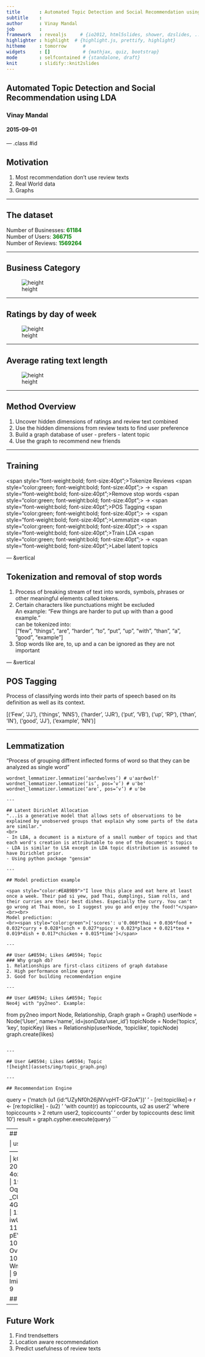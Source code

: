 ```yaml
---
title       : Automated Topic Detection and Social Recommendation using Latent Dirichlet Allocation
subtitle    : 
author      : Vinay Mandal
job         : 
framework   : revealjs     # {io2012, html5slides, shower, dzslides, ...}
highlighter : highlight  # {highlight.js, prettify, highlight}
hitheme     : tomorrow      # 
widgets     : []            # {mathjax, quiz, bootstrap}
mode        : selfcontained # {standalone, draft}
knit        : slidify::knit2slides
---
```


## Automated Topic Detection and Social Recommendation using LDA
### Vinay Mandal
#### 2015-09-01



--- .class #id 

## Motivation
1. Most recommendation don't use review texts
2. Real World data
3. Graphs

---

## The dataset

Number of Businesses: <span style="color:green; font-weight:bold">61184</span>
<br>
Number of Users: <span style="color:green; font-weight:bold">366715</span>
<br>
Number of Reviews: <span style="color:green; font-weight:bold">1569264</span>

---

## Business Category
![height](assets/img/businessCategory.png)

---

## Ratings by day of week

![height](assets/img/ratingCountByDay.png)

---

## Average rating text length

![height](assets/img/avgRatingLength.png)

---

## Method Overview
1. Uncover hidden dimensions of ratings and review text combined
2. Use the hidden dimensions from review texts to find user preference
3. Build a graph database of user - prefers - latent topic
4. Use the graph to recommend new friends

---

## Training
<span style="font-weight:bold; font-size:40pt";>Tokenize Reviews<span>
<span style="color:green; font-weight:bold; font-size:40pt";> &#8594;</span>
<span style="font-weight:bold; font-size:40pt";>Remove stop words<span>
<span style="color:green; font-weight:bold; font-size:40pt";> &#8594;</span>
<span style="font-weight:bold; font-size:40pt";>POS Tagging</span>
<span style="color:green; font-weight:bold; font-size:40pt";> &#8594;</span>
<span style="font-weight:bold; font-size:40pt";>Lemmatize<span>
<span style="color:green; font-weight:bold; font-size:40pt";> &#8594;</span>
<span style="font-weight:bold; font-size:40pt";>Train LDA</span>
<span style="color:green; font-weight:bold; font-size:40pt";> &#8594;</span>
<span style="font-weight:bold; font-size:40pt";>Label latent topics</span>

--- &vertical

## Tokenization and removal of stop words

1. Process of breaking stream of text into words, symbols, phrases or other meaningful elements called tokens.
2. Certain characters like punctuations might be excluded
<br>
An example: "Few things are harder to put up with than a good example."
<br>
can be tokenized into:
<br> ["few", "things", "are", "harder", "to", "put", "up", "with", "than", "a", "good", "example"]
3. Stop words like are, to, up and a can be ignored as they are not important

--- &vertical

## POS Tagging

Process of classifying words into their parts of speech based on its definition as well as its context.

[('Few', 'JJ'), ('things', 'NNS'), ('harder', 'JJR'), ('put', 'VB'), ('up', 'RP'), ('than', 'IN'), ('good', 'JJ'), ('example', 'NN')]

--- 

## Lemmatization
"Process of grouping diffrent inflected forms of word so that they can be analyzed as single word"

```
wordnet_lemmatizer.lemmatize(‘aardwolves’) # u'aardwolf'
wordnet_lemmatizer.lemmatize(‘is’, pos=’v’) # u'be'
wordnet_lemmatizer.lemmatize(‘are’, pos=’v’) # u'be

---

## Latent Dirichlet Allocation
"...is a generative model that allows sets of observations to be explained by unobserved groups that explain why some parts of the data are similar." 
<br>
- In LDA, a document is a mixture of a small number of topics and that each word's creation is attributable to one of the document's topics 
- LDA is similar to LSA except in LDA topic distribution is assumed to have Dirichlet prior.
- Using python package "gensim"

---

## Model prediction example

<span style="color:#EAB9B9">"I love this place and eat here at least once a week. Their pad si yew, pad Thai, dumplings, Siam rolls, and their curries are their best dishes. Especially the curry. You can't go wrong at Thai moon, so I suggest you go and enjoy the food!"</span>
<br><br>
Model prediction: 
<br><span style="color:green">['scores': u'0.060*thai + 0.036*food + 0.032*curry + 0.028*lunch + 0.027*spicy + 0.023*place + 0.021*tea + 0.019*dish + 0.017*chicken + 0.015*time']</span>

---

## User &#8594; Likes &#8594; Topic
### Why graph db?
1. Relationships are first-class citizens of graph database
2. High performance online query
3. Good for building recommendation engine

---

## User &#8594; Likes &#8594; Topic
Neo4j with "py2neo". Example:
```
from py2neo import Node, Relationship, Graph
graph = Graph()
userNode = Node('User', name='name', id=jsonData'user_id')
topicNode = Node('topics', 'key', topicKey)
likes = Relationship(userNode, 'topiclike', topicNode)
graph.create(likes)
```

---

## User &#8594; Likes &#8594; Topic
![height](assets/img/topic_graph.png)

---

## Recommendation Engine
```
query = ('match (u1 {id:"UZyNf0h26jNVvpHT-GF2oA"})'
         ' - [rel:topiclike]-> r <- [re:topiclike] - (u2) '
         'with count(r) as topiccounts, u2 as user2 '
         'where topiccounts > 2 return user2, topiccounts'
         ' order by topiccounts desc limit 10')
result = graph.cypher.execute(query)
```

---
## Result

        | userid                 | topiccounts
----|------------------------|-------------
  1 | kGgAARL2UmvCcTRfiscjug |          20
  2 | 4ozupHULqGyO42s3zNUzOQ |          19
  3 | DrWLhrK8WMZf7Jb-Oqc7ww |          16
  4 | 90a6z--_CUrl84aCzZyPsg |          15
  5 | 4G68oLRY3aHE5XUt_MUUcA |          12
  6 | iwUN95LIaEr75TZE_JC6bg |          11
  7 | pEVf8GRshP9HUkSpizc9LA |          10
  8 | Ovpa3S8xD96dLE5eDxcxJg |          10
  9 | WmAyExqSWoiYZ5XEqpk_Uw |           9
 10 | lmiDCrmas8TxRsbIGZX9Pg |           9
 
## -

---

## Future Work

1. Find trendsetters
2. Location aware recommendation
3. Predict usefulness of review texts